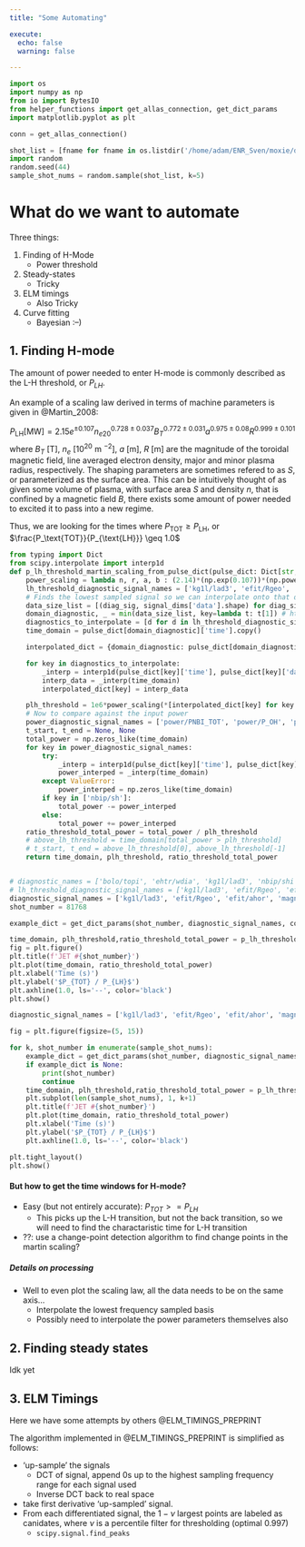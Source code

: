 ```yaml
---
title: "Some Automating"

execute: 
  echo: false
  warning: false

---
```



```python
import os 
import numpy as np
from io import BytesIO
from helper_functions import get_allas_connection, get_dict_params
import matplotlib.pyplot as plt 

conn = get_allas_connection()

shot_list = [fname for fname in os.listdir('/home/adam/ENR_Sven/moxie/data/raw/RAW_JET_PULSES')]
import random 
random.seed(44)
sample_shot_nums = random.sample(shot_list, k=5)
```

# What do we want to automate

Three things: 

1. Finding of H-Mode 
    - Power threshold 
2. Steady-states
    - Tricky
3. ELM timings 
    - Also Tricky 
4. Curve fitting
    - Bayesian :--)


## 1. Finding H-mode

The amount of power needed to enter H-mode is commonly described as the L-H threshold, or $P_{LH}$. 

An example of a scaling law derived in terms of machine parameters is given in @Martin_2008: 

$$P_{\text{LH}} [\text{MW}] = 2.15e^{\pm 0.107} n_{e20}^{0.728 \pm 0.037} B_T^{0.772 \pm 0.031} a^{0.975\pm 0.08} R^{0.999\pm 0.101 }$$
where $B_T$ [T], $n_e$ [$10^{20}$ m $^{-2}$], $a$ [m], $R$ [m] are the magnitude of the toroidal magnetic field, line averaged electron density, major and minor plasma radius, respectively. The shaping parameters are sometimes refered to as $S$, or parameterized as the surface area. 
This can be intuitively thought of as given some volume of plasma, with surface area $S$ and density $n$, that is confined by a magnetic field $B$, there exists some amount of power needed to excited it to pass into a new regime. 

Thus, we are looking for the times where $P_\text{TOT} \geq P_{\text{LH}}$, or $\frac{P_\text{TOT}}{P_{\text{LH}}} \geq 1.0$


```python

from typing import Dict
from scipy.interpolate import interp1d 
def p_lh_threshold_martin_scaling_from_pulse_dict(pulse_dict: Dict[str, Dict[str, np.ndarray]]) -> [np.ndarray, np.ndarray]: 
    power_scaling = lambda n, r, a, b : (2.14)*(np.exp(0.107))*(np.power(n*1e-20,0.728))*(np.power(abs(b),0.772))*(np.power(a,0.975))*(np.power(r,0.999))
    lh_threshold_diagnostic_signal_names = ['kg1l/lad3', 'efit/Rgeo', 'efit/ahor', 'magn/BTF']
    # Finds the lowest sampled signal so we can interpolate onto that domain
    data_size_list = [(diag_sig, signal_dims['data'].shape) for diag_sig, signal_dims in pulse_dict.items() if diag_sig in lh_threshold_diagnostic_signal_names]
    domain_diagnostic, _ = min(data_size_list, key=lambda t: t[1]) # https://docs.python.org/3.8/library/functions.html#min
    diagnostics_to_interpolate = [d for d in lh_threshold_diagnostic_signal_names if d != domain_diagnostic]
    time_domain = pulse_dict[domain_diagnostic]['time'].copy()

    interpolated_dict = {domain_diagnostic: pulse_dict[domain_diagnostic]['data']}

    for key in diagnostics_to_interpolate: 
        _interp = interp1d(pulse_dict[key]['time'], pulse_dict[key]['data'])
        interp_data = _interp(time_domain)
        interpolated_dict[key] = interp_data

    plh_threshold = 1e6*power_scaling(*[interpolated_dict[key] for key in lh_threshold_diagnostic_signal_names])
    # Now to compare against the input power 
    power_diagnostic_signal_names = ['power/PNBI_TOT', 'power/P_OH', 'power/PICR_TOT', 'nbip/shi']
    t_start, t_end = None, None
    total_power = np.zeros_like(time_domain)
    for key in power_diagnostic_signal_names: 
        try: 
            _interp = interp1d(pulse_dict[key]['time'], pulse_dict[key]['data'], bounds_error=False, fill_value=0.0)
            power_interped = _interp(time_domain)
        except ValueError: 
            power_interped = np.zeros_like(time_domain)
        if key in ['nbip/sh']: 
            total_power -= power_interped
        else:     
            total_power += power_interped
    ratio_threshold_total_power = total_power / plh_threshold
    # above_lh_threshold = time_domain[total_power > plh_threshold]
    # t_start, t_end = above_lh_threshold[0], above_lh_threshold[-1]
    return time_domain, plh_threshold, ratio_threshold_total_power


# diagnostic_names = ['bolo/topi', 'ehtr/wdia', 'kg1l/lad3', 'nbip/shi', 'efit/Rgeo', 'efit/ahor', 'magn/BTF', ]
# lh_threshold_diagnostic_signal_names = ['kg1l/lad3', 'efit/Rgeo', 'efit/ahor', 'magn/BTF', '']
diagnostic_signal_names = ['kg1l/lad3', 'efit/Rgeo', 'efit/ahor', 'magn/BTF', 'power/PNBI_TOT', 'power/P_OH', 'power/PICR_TOT', 'nbip/shi']
shot_number = 81768

example_dict = get_dict_params(shot_number, diagnostic_signal_names, conn)

time_domain, plh_threshold,ratio_threshold_total_power = p_lh_threshold_martin_scaling_from_pulse_dict(example_dict)
fig = plt.figure()
plt.title(f'JET #{shot_number}')
plt.plot(time_domain, ratio_threshold_total_power)
plt.xlabel('Time (s)')
plt.ylabel('$P_{TOT} / P_{LH}$')
plt.axhline(1.0, ls='--', color='black')
plt.show()


```

```python
diagnostic_signal_names = ['kg1l/lad3', 'efit/Rgeo', 'efit/ahor', 'magn/BTF', 'power/PNBI_TOT', 'power/P_OH', 'power/PICR_TOT', 'nbip/shi']

fig = plt.figure(figsize=(5, 15)) 

for k, shot_number in enumerate(sample_shot_nums): 
    example_dict = get_dict_params(shot_number, diagnostic_signal_names, conn)
    if example_dict is None: 
        print(shot_number)
        continue 
    time_domain, plh_threshold,ratio_threshold_total_power = p_lh_threshold_martin_scaling_from_pulse_dict(example_dict)
    plt.subplot(len(sample_shot_nums), 1, k+1)
    plt.title(f'JET #{shot_number}')
    plt.plot(time_domain, ratio_threshold_total_power)
    plt.xlabel('Time (s)')
    plt.ylabel('$P_{TOT} / P_{LH}$')
    plt.axhline(1.0, ls='--', color='black')

plt.tight_layout()
plt.show()

```
#### But how to get the time windows for H-mode? 

- Easy (but not entirely accurate): $P_{TOT} >= P_{LH}$ 
    - This picks up the L-H transition, but not the back transition, so we will need to find the charactaristic time for L-H transition
- ??: use a change-point detection algorithm to find change points in the martin scaling? 


##### Details on processing

- Well to even plot the scaling law, all the data needs to be on the same axis...
    - Interpolate the lowest frequency sampled basis 
    - Possibly need to interpolate the power parameters themselves also


## 2. Finding steady states
Idk yet 

## 3. ELM Timings 

Here we have some attempts by others @ELM_TIMINGS_PREPRINT

The algorithm implemented in @ELM_TIMINGS_PREPRINT is simplified as follows: 

- 'up-sample' the signals
    - DCT of signal, append 0s up to the highest sampling frequency range for each signal used
    - Inverse DCT back to real space 
- take first derivative 'up-sampled' signal.
- From each differentiated signal, the $1-\nu$ largest points are labeled as canidates, where $\nu$ is a percentile filter for thresholding (optimal 0.997)
    - `scipy.signal.find_peaks`

